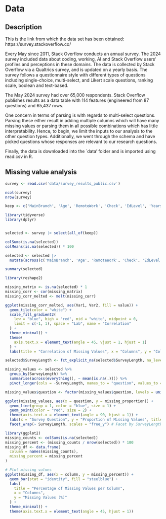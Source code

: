 # Data

## Description

This is the link from which the data set has been obtained: https://survey.stackoverflow.co/

Every May since 2011, Stack Overflow conducts an annual survey. The 2024 survey included data about coding, working, AI and Stack Overflow users' profiles and perceptions in these domains. The data is collected by Stack Overflow via a Qualtrics survey, and is updated on a yearly basis. The survey follows a questionnaire style with different types of questions including single-choice, multi-select, and Likert scale questions, ranking scale, boolean and text-based.

The May 2024 survey had over 65,000 respondents. Stack Overflow publishes results as a data table with 114 features (engineered from 87 questions) and 65,437 rows. 

One concern in terms of parsing is with regards to multi-select questions. Parsing these either result in adding multiple columns which will have many missing values or parsing them in all possible combinations which has little interpretability. Hence, to begin, we limit the inputs to our analysis to the other question types. Additionally, we went through the schema and have picked questions whose responses are relevant to our research questions.

Finally, the data is downloaded into the `data' folder and is imported using read.csv in R.


## Missing value analysis

```r
survey <- read.csv('data/survey_results_public.csv')

ncol(survey)
nrow(survey)
```

```r
keep <- c('MainBranch', 'Age', 'RemoteWork', 'Check', 'EdLevel', 'YearsCode', 'YearsCodePro', 'DevType', 'Country', 'SOVisitFreq', 'SOAccount', 'SOPartFreq', 'SOComm', 'AISelect', 'AISent', 'AIAcc', 'AIComplex', 'AIThreat', 'ICorPM', 'WorkExp', 'Knowledge_1', 'Knowledge_2', 'Knowledge_3', 'Knowledge_4', 'Knowledge_5', 'Knowledge_6', 'Knowledge_7', 'Knowledge_8', 'Knowledge_9', 'TimeSearching', 'TimeAnswering', 'ProfessionalCloud', 'ProfessionalQuestion', 'Industry', 'SurveyLength', 'SurveyEase', 'ConvertedCompYearly', 'JobSat')
```

```r
library(tidyverse)
library(dplyr)


selected <- survey |> select(all_of(keep))
```

```r
colSums(is.na(selected))
colMeans(is.na(selected)) * 100

selected <- selected |>
  mutate(across(c('MainBranch', 'Age', 'RemoteWork', 'Check', 'EdLevel', 'DevType', 'SOVisitFreq', 'SOAccount', 'SOPartFreq', 'SOComm', 'AISelect', 'AISent', 'AIAcc', 'AIComplex', 'AIThreat', 'ICorPM', 'Knowledge_1', 'Knowledge_2', 'Knowledge_3', 'Knowledge_4', 'Knowledge_5', 'Knowledge_6', 'Knowledge_7', 'Knowledge_8', 'Knowledge_9', 'TimeSearching', 'TimeAnswering', 'ProfessionalCloud', 'ProfessionalQuestion', 'SurveyLength', 'SurveyEase', 'JobSat'), as.factor))

summary(selected)
```

```r
library(reshape2)

missing_matrix <- is.na(selected) * 1
missing_corr <- cor(missing_matrix)
missing_corr_melted <- melt(missing_corr)

ggplot(missing_corr_melted, aes(Var1, Var2, fill = value)) +
  geom_tile(color = "white") +
  scale_fill_gradient2(
    low = "blue", high = "red", mid = "white", midpoint = 0,
    limit = c(-1, 1), space = "Lab", name = "Correlation"
  ) +
  theme_minimal() +
  theme(
    axis.text.x = element_text(angle = 45, vjust = 1, hjust = 1)
  ) +
  labs(title = "Correlation of Missing Values", x = "Columns", y = "Columns")
```

```r
selected$SurveyLength <- fct_explicit_na(selected$SurveyLength, na_level = "Missing")

missing_values <- selected %>%
  group_by(SurveyLength) %>%
  summarise(across(everything(), ~ mean(is.na(.)))) %>%
  pivot_longer(cols = -SurveyLength, names_to = "question", values_to = "missing_proportion")

missing_values$question <- factor(missing_values$question, levels = unique(missing_values$question))

ggplot(missing_values, aes(x = question, y = missing_proportion)) +
  geom_line(group = 1, color = "blue", size = 1) +
  geom_point(color = "red", size = 2) +
  theme(axis.text.x = element_text(angle = 90, hjust = 1)) +
  labs(x = "Survey Question", y = "Proportion of Missing Values", title = "Missing Data Across Survey Questions by SurveyLength") +
  facet_wrap(~ SurveyLength, scales = "free_y") # Facet by SurveyLength
```

```r
library(ggplot2)
missing_counts <- colSums(is.na(selected))
missing_percent <- (missing_counts / nrow(selected)) * 100
missing_df <- data.frame(
  column = names(missing_counts),
  missing_percent = missing_percent
)

# Plot missing values
ggplot(missing_df, aes(x = column, y = missing_percent)) +
  geom_bar(stat = "identity", fill = "steelblue") +
  labs(
    title = "Percentage of Missing Values per Column",
    x = "Columns",
    y = "Missing Values (%)"
  ) +
  theme_minimal() +
  theme(axis.text.x = element_text(angle = 45, hjust = 1))
```

